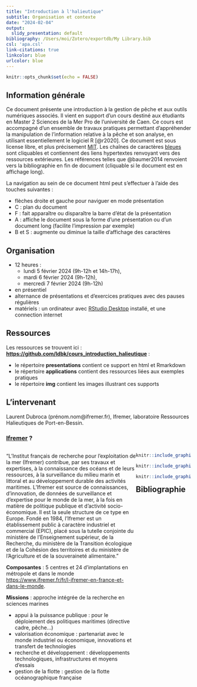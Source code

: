 ```yaml
---
title: "Introduction à l'halieutique"
subtitle: Organisation et contexte
date: "2024-02-04"
output:
  slidy_presentation: default
bibliography: /Users/moi/Zotero/exportdb/My Library.bib
csl: 'apa.csl'
link-citations: true
linkcolor: blue
urlcolor: blue
---
```


```r
knitr::opts_chunk$set(echo = FALSE)
```

## Information générale

Ce document présente une introduction à la gestion de pêche et aux outils numériques associés. 
Il vient en support d’un cours destiné aux étudiants en Master 2 Sciences de la Mer Pro de l'université de Caen.
Ce cours est accompagné d'un ensemble de travaux pratiques permettant d’appréhender la manipulation de l'information relative à la pêche et son analyse, en utilisant essentiellement le logiciel R [@r2020].
Ce document est sous license libre, et plus précisement [MIT](https://fr.wikipedia.org/wiki/Licence_MIT).
Les chaînes de caractères [bleues](https://fr.wikipedia.org/wiki/Bleu) sont cliquables et contiennent des liens hypertextes renvoyant vers des ressources extérieures.
Les références telles que @baumer2014 renvoient vers la bibliographie en fin de document (cliquable si le document est en affichage long).

La navigation au sein de ce document html peut s'effectuer à l'aide des touches suivantes :

- flèches droite et gauche pour naviguer en mode présentation
- C : plan du document
- F : fait apparaître ou disparaître la barre d'état de la présentation
- A : affiche le document sous la forme d'une présentation ou d'un document long (facilite l'impression par exemple)
- B et S : augmente ou diminue la taille d'affichage des caractères

## Organisation

- 12 heures : 
  - lundi 5 février 2024 (9h-12h et  14h-17h), 
  - mardi 6 février 2024 (9h-12h),
  - mercredi 7 février 2024 (9h-12h)
- en présentiel
- alternance de présentations et d'exercices pratiques avec des pauses régulières
- matériels : un ordinateur avec [RStudio Desktop](https://rstudio.com/products/rstudio/download/) installé, et une connection internet  

## Ressources 

Les ressources se trouvent ici : **<https://github.com/ldbk/cours_introduction_halieutique>** :

- le répertoire **presentations** contient ce support en html et Rmarkdown
- le répertoire **applications** contient des ressources liées aux exemples pratiques
- le répertoire **img** contient les images illustrant ces supports

## L'intervenant

Laurent Dubroca (prénom.nom@ifremer.fr), Ifremer, laboratoire Ressources Halieutiques de Port-en-Bessin. 

### [Ifremer](https://wwz.ifremer.fr/) ?

<div class='left' style='float:left;width:70%' text-align='justify'>
"L'Institut français de recherche pour l’exploitation de la mer (Ifremer) contribue, par ses travaux et expertises,
à la connaissance des océans et de leurs ressources, à la surveillance du milieu marin et littoral et au
développement durable des activités maritimes. L’Ifremer est source de connaissances, d’innovation, de
données de surveillance et d’expertise pour le monde de la mer, à la fois en matière de politique publique et
d’activité socio-économique. Il est la seule structure de ce type en Europe.
Fondé en 1984, l'Ifremer est un établissement public à caractère industriel et commercial (EPIC), placé sous
la tutelle conjointe du ministère de l'Enseignement supérieur, de la Recherche, du ministère de la Transition écologique et de la Cohésion des territoires et du ministère de l'Agriculture et de la souveraineté alimentaire."

**Composantes** : 5 centres et 24 d'implantations en métropole et dans le monde <https://www.ifremer.fr/fr/l-ifremer-en-france-et-dans-le-monde>.

**Missions** : approche intégrée de la recherche en sciences marines

- appui à la puissance publique : pour le déploiement des politiques maritimes (directive cadre, pêche...)
- valorisation économique : partenariat avec le monde industriel ou économique, innovations et transfert de technologies
- recherche et développement : développements technologiques, infrastructures et moyens d'essais
- gestion de la flotte : gestion de la flotte océanographique française
</div>

<div class='right' style='float:right;width:30%'>
```r
knitr::include_graphics("../img/ifr.png")
```

```r
knitr::include_graphics("../img/ifrmap.png")
```

```r
knitr::include_graphics("../img/thalassa.jpg")
```
</div>

## Bibliographie
